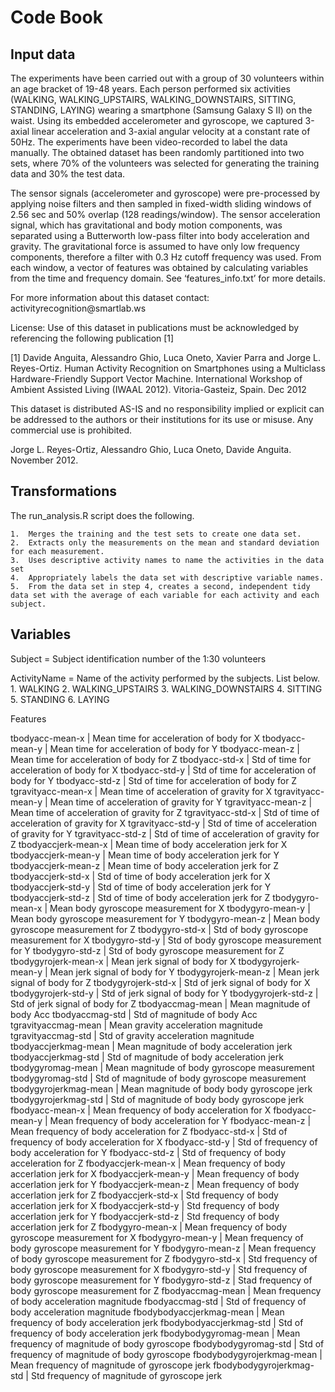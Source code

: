 # Code Book

## Input data

The experiments have been carried out with a group of 30 volunteers within an age bracket of 19-48 years. Each person performed six activities (WALKING, WALKING_UPSTAIRS, WALKING_DOWNSTAIRS, SITTING, STANDING, LAYING) wearing a smartphone (Samsung Galaxy S II) on the waist. Using its embedded accelerometer and gyroscope, we captured 3-axial linear acceleration and 3-axial angular velocity at a constant rate of 50Hz. The experiments have been video-recorded to label the data manually. The obtained dataset has been randomly partitioned into two sets, where 70% of the volunteers was selected for generating the training data and 30% the test data. 

The sensor signals (accelerometer and gyroscope) were pre-processed by applying noise filters and then sampled in fixed-width sliding windows of 2.56 sec and 50% overlap (128 readings/window). The sensor acceleration signal, which has gravitational and body motion components, was separated using a Butterworth low-pass filter into body acceleration and gravity. The gravitational force is assumed to have only low frequency components, therefore a filter with 0.3 Hz cutoff frequency was used. From each window, a vector of features was obtained by calculating variables from the time and frequency domain. See 'features_info.txt' for more details. 

For more information about this dataset contact: activityrecognition@smartlab.ws

License:
Use of this dataset in publications must be acknowledged by referencing the following publication [1] 

[1] Davide Anguita, Alessandro Ghio, Luca Oneto, Xavier Parra and Jorge L. Reyes-Ortiz. Human Activity Recognition on Smartphones using a Multiclass Hardware-Friendly Support Vector Machine. International Workshop of Ambient Assisted Living (IWAAL 2012). Vitoria-Gasteiz, Spain. Dec 2012

This dataset is distributed AS-IS and no responsibility implied or explicit can be addressed to the authors or their institutions for its use or misuse. Any commercial use is prohibited.

Jorge L. Reyes-Ortiz, Alessandro Ghio, Luca Oneto, Davide Anguita. November 2012.


## Transformations

The run_analysis.R script does the following.

	1.	Merges the training and the test sets to create one data set.
	2.	Extracts only the measurements on the mean and standard deviation for each measurement.
	3.	Uses descriptive activity names to name the activities in the data set
	4.	Appropriately labels the data set with descriptive variable names.
	5.	From the data set in step 4, creates a second, independent tidy data set with the average of each variable for each activity and each subject.

## Variables

Subject = Subject identification number of the 1:30 volunteers

ActivityName = Name of the activity performed by the subjects. List below. 
	1.	WALKING
	2.	WALKING_UPSTAIRS
	3.	WALKING_DOWNSTAIRS
	4.	SITTING
	5.	STANDING
	6.	LAYING

Features

tbodyacc-mean-x | Mean time for acceleration of body for X
tbodyacc-mean-y | Mean time for acceleration of body for Y
tbodyacc-mean-z | Mean time for acceleration of body for Z
tbodyacc-std-x | Std of time for acceleration of body for X 
tbodyacc-std-y | Std of time for acceleration of body for Y 
tbodyacc-std-z | Std of time for acceleration of body for Z 
tgravityacc-mean-x | Mean time of acceleration of gravity for X
tgravityacc-mean-y | Mean time of acceleration of gravity for Y
tgravityacc-mean-z | Mean time of acceleration of gravity for Z
tgravityacc-std-x | Std of time of acceleration of gravity for X
tgravityacc-std-y | Std of time of acceleration of gravity for Y
tgravityacc-std-z | Std of time of acceleration of gravity for Z
tbodyaccjerk-mean-x | Mean time of body acceleration jerk for X
tbodyaccjerk-mean-y | Mean time of body acceleration jerk for Y
tbodyaccjerk-mean-z | Mean time of body acceleration jerk for Z
tbodyaccjerk-std-x | Std of time of body acceleration jerk for X
tbodyaccjerk-std-y | Std of time of body acceleration jerk for Y
tbodyaccjerk-std-z | Std of time of body acceleration jerk for Z
tbodygyro-mean-x | Mean body gyroscope measurement for X
tbodygyro-mean-y | Mean body gyroscope measurement for Y
tbodygyro-mean-z | Mean body gyroscope measurement for Z
tbodygyro-std-x | Std of body gyroscope measurement for X
tbodygyro-std-y | Std of body gyroscope measurement for Y
tbodygyro-std-z | Std of body gyroscope measurement for Z
tbodygyrojerk-mean-x | Mean jerk signal of body for X
tbodygyrojerk-mean-y | Mean jerk signal of body for Y
tbodygyrojerk-mean-z | Mean jerk signal of body for Z
tbodygyrojerk-std-x | Std of jerk signal of body for X
tbodygyrojerk-std-y | Std of jerk signal of body for Y
tbodygyrojerk-std-z | Std of jerk signal of body for Z
tbodyaccmag-mean | Mean magnitude of body Acc
tbodyaccmag-std | Std of magnitude of body Acc
tgravityaccmag-mean | Mean gravity acceleration magnitude
tgravityaccmag-std | Std of gravity acceleration magnitude
tbodyaccjerkmag-mean | Mean magnitude of body acceleration jerk
tbodyaccjerkmag-std | Std of magnitude of body acceleration jerk
tbodygyromag-mean | Mean magnitude of body gyroscope measurement
tbodygyromag-std | Std of magnitude of body gyroscope measurement
tbodygyrojerkmag-mean | Mean magnitude of body body gyroscope jerk 
tbodygyrojerkmag-std | Std of magnitude of body body gyroscope jerk 
fbodyacc-mean-x | Mean frequency of body acceleration for X
fbodyacc-mean-y | Mean frequency of body acceleration for Y
fbodyacc-mean-z | Mean frequency of body acceleration for Z
fbodyacc-std-x | Std of frequency of body acceleration for X
fbodyacc-std-y | Std of frequency of body acceleration for Y
fbodyacc-std-z | Std of frequency of body acceleration for Z
fbodyaccjerk-mean-x | Mean frequency of body accerlation jerk for X 
fbodyaccjerk-mean-y | Mean frequency of body accerlation jerk for Y 
fbodyaccjerk-mean-z | Mean frequency of body accerlation jerk for Z 
fbodyaccjerk-std-x | Std frequency of body accerlation jerk for X 
fbodyaccjerk-std-y | Std frequency of body accerlation jerk for Y
fbodyaccjerk-std-z | Std frequency of body accerlation jerk for Z 
fbodygyro-mean-x | Mean frequency of body gyroscope measurement for X
fbodygyro-mean-y | Mean frequency of body gyroscope measurement for Y
fbodygyro-mean-z | Mean frequency of body gyroscope measurement for Z
fbodygyro-std-x | Std frequency of body gyroscope measurement for X
fbodygyro-std-y | Std frequency of body gyroscope measurement for Y
fbodygyro-std-z | Stad frequency of body gyroscope measurement for Z
fbodyaccmag-mean | Mean frequency of body acceleration magnitude
fbodyaccmag-std | Std of frequency of body acceleration magnitude
fbodybodyaccjerkmag-mean | Mean frequency of body acceleration jerk
fbodybodyaccjerkmag-std | Std of frequency of body acceleration jerk 
fbodybodygyromag-mean | Mean frequency of magnitude of body gyroscope 
fbodybodygyromag-std | Std of frequency of magnitude of body gyroscope 
fbodybodygyrojerkmag-mean | Mean frequency of magnitude of gyroscope jerk 
fbodybodygyrojerkmag-std | Std frequency of magnitude of gyroscope jerk

